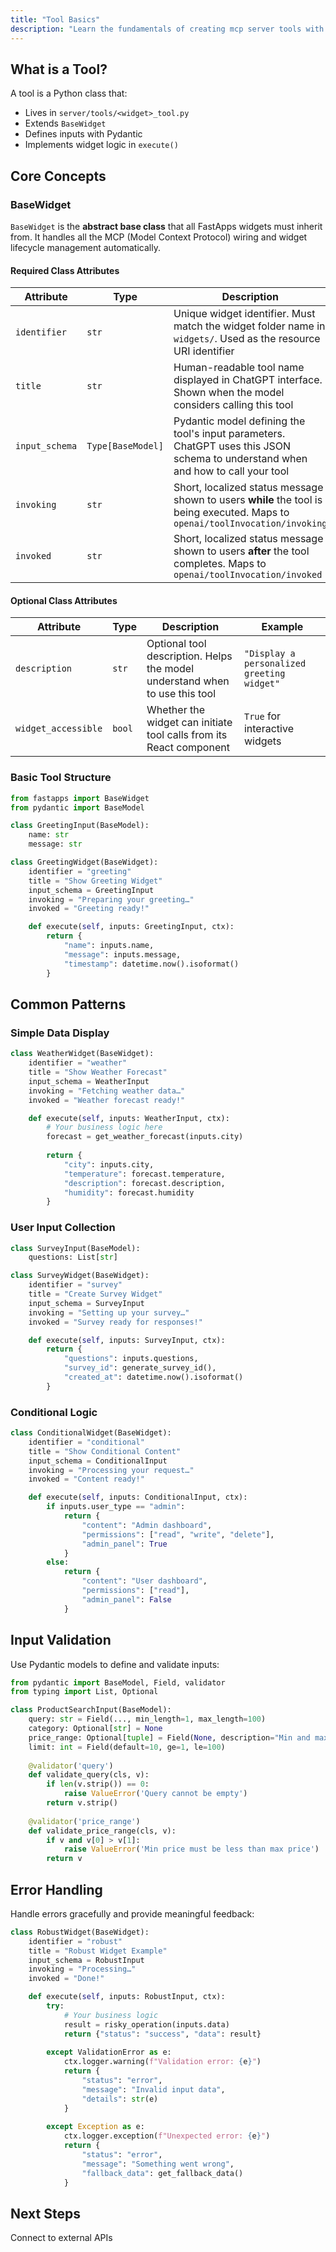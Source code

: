 ```yaml
---
title: "Tool Basics"
description: "Learn the fundamentals of creating mcp server tools with FastApps."
---
```


## What is a Tool?

A tool is a Python class that:

- Lives in `server/tools/<widget>_tool.py`
- Extends `BaseWidget`
- Defines inputs with Pydantic
- Implements widget logic in `execute()`

## Core Concepts

### BaseWidget

`BaseWidget` is the **abstract base class** that all FastApps widgets must inherit from. It handles all the MCP (Model Context Protocol) wiring and widget lifecycle management automatically.

#### Required Class Attributes

| Attribute      | Type              | Description                                                                                                                     | Example                              |
| -------------- | ----------------- | ------------------------------------------------------------------------------------------------------------------------------- | ------------------------------------ |
| `identifier`   | `str`             | Unique widget identifier. Must match the widget folder name in `widgets/`. Used as the resource URI identifier                  | `"greeting"` for `widgets/greeting/` |
| `title`        | `str`             | Human-readable tool name displayed in ChatGPT interface. Shown when the model considers calling this tool                       | `"Show Greeting Widget"`             |
| `input_schema` | `Type[BaseModel]` | Pydantic model defining the tool's input parameters. ChatGPT uses this JSON schema to understand when and how to call your tool | `GreetingInput`                      |
| `invoking`     | `str`             | Short, localized status message shown to users **while** the tool is being executed. Maps to `openai/toolInvocation/invoking`   | `"Preparing your greeting…"`         |
| `invoked`      | `str`             | Short, localized status message shown to users **after** the tool completes. Maps to `openai/toolInvocation/invoked`            | `"Greeting ready!"`                  |

#### Optional Class Attributes

| Attribute           | Type   | Description                                                                 | Example                                    |
| ------------------- | ------ | --------------------------------------------------------------------------- | ------------------------------------------ |
| `description`       | `str`  | Optional tool description. Helps the model understand when to use this tool | `"Display a personalized greeting widget"` |
| `widget_accessible` | `bool` | Whether the widget can initiate tool calls from its React component         | `True` for interactive widgets             |

### Basic Tool Structure

```python
from fastapps import BaseWidget
from pydantic import BaseModel

class GreetingInput(BaseModel):
    name: str
    message: str

class GreetingWidget(BaseWidget):
    identifier = "greeting"
    title = "Show Greeting Widget"
    input_schema = GreetingInput
    invoking = "Preparing your greeting…"
    invoked = "Greeting ready!"

    def execute(self, inputs: GreetingInput, ctx):
        return {
            "name": inputs.name,
            "message": inputs.message,
            "timestamp": datetime.now().isoformat()
        }
```

## Common Patterns

### Simple Data Display

```python
class WeatherWidget(BaseWidget):
    identifier = "weather"
    title = "Show Weather Forecast"
    input_schema = WeatherInput
    invoking = "Fetching weather data…"
    invoked = "Weather forecast ready!"

    def execute(self, inputs: WeatherInput, ctx):
        # Your business logic here
        forecast = get_weather_forecast(inputs.city)
        
        return {
            "city": inputs.city,
            "temperature": forecast.temperature,
            "description": forecast.description,
            "humidity": forecast.humidity
        }
```

### User Input Collection

```python
class SurveyInput(BaseModel):
    questions: List[str]

class SurveyWidget(BaseWidget):
    identifier = "survey"
    title = "Create Survey Widget"
    input_schema = SurveyInput
    invoking = "Setting up your survey…"
    invoked = "Survey ready for responses!"

    def execute(self, inputs: SurveyInput, ctx):
        return {
            "questions": inputs.questions,
            "survey_id": generate_survey_id(),
            "created_at": datetime.now().isoformat()
        }
```

### Conditional Logic

```python
class ConditionalWidget(BaseWidget):
    identifier = "conditional"
    title = "Show Conditional Content"
    input_schema = ConditionalInput
    invoking = "Processing your request…"
    invoked = "Content ready!"

    def execute(self, inputs: ConditionalInput, ctx):
        if inputs.user_type == "admin":
            return {
                "content": "Admin dashboard",
                "permissions": ["read", "write", "delete"],
                "admin_panel": True
            }
        else:
            return {
                "content": "User dashboard",
                "permissions": ["read"],
                "admin_panel": False
            }
```

## Input Validation

Use Pydantic models to define and validate inputs:

```python
from pydantic import BaseModel, Field, validator
from typing import List, Optional

class ProductSearchInput(BaseModel):
    query: str = Field(..., min_length=1, max_length=100)
    category: Optional[str] = None
    price_range: Optional[tuple] = Field(None, description="Min and max price")
    limit: int = Field(default=10, ge=1, le=100)
    
    @validator('query')
    def validate_query(cls, v):
        if len(v.strip()) == 0:
            raise ValueError('Query cannot be empty')
        return v.strip()
    
    @validator('price_range')
    def validate_price_range(cls, v):
        if v and v[0] > v[1]:
            raise ValueError('Min price must be less than max price')
        return v
```

## Error Handling

Handle errors gracefully and provide meaningful feedback:

```python
class RobustWidget(BaseWidget):
    identifier = "robust"
    title = "Robust Widget Example"
    input_schema = RobustInput
    invoking = "Processing…"
    invoked = "Done!"

    def execute(self, inputs: RobustInput, ctx):
        try:
            # Your business logic
            result = risky_operation(inputs.data)
            return {"status": "success", "data": result}
            
        except ValidationError as e:
            ctx.logger.warning(f"Validation error: {e}")
            return {
                "status": "error",
                "message": "Invalid input data",
                "details": str(e)
            }
            
        except Exception as e:
            ctx.logger.exception(f"Unexpected error: {e}")
            return {
                "status": "error", 
                "message": "Something went wrong",
                "fallback_data": get_fallback_data()
            }
```

## Next Steps

<CardGroup cols={1}>
  <Card title="API Integration" icon="plug" href="/server/integration/index">
    Connect to external APIs
  </Card>
</CardGroup>